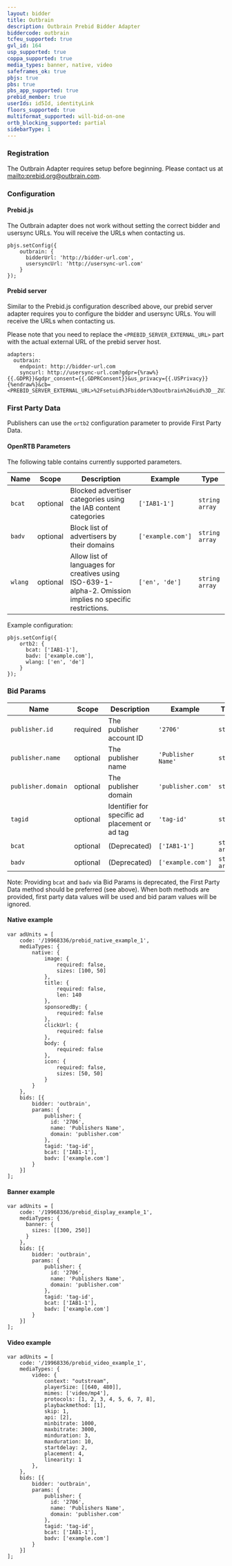 ```yaml
---
layout: bidder
title: Outbrain
description: Outbrain Prebid Bidder Adapter
biddercode: outbrain
tcfeu_supported: true
gvl_id: 164
usp_supported: true
coppa_supported: true
media_types: banner, native, video
safeframes_ok: true
pbjs: true
pbs: true
pbs_app_supported: true
prebid_member: true
userIds: id5Id, identityLink
floors_supported: true
multiformat_supported: will-bid-on-one
ortb_blocking_supported: partial
sidebarType: 1
---
```


### Registration

The Outbrain Adapter requires setup before beginning. Please contact us at [mailto:prebid.org@outbrain.com](prebid.org@outbrain.com).

### Configuration

#### Prebid.js

The Outbrain adapter does not work without setting the correct bidder and usersync URLs.
You will receive the URLs when contacting us.

```
pbjs.setConfig({
    outbrain: {
      bidderUrl: 'http://bidder-url.com',
      usersyncUrl: 'http://usersync-url.com'
    }
});
```

#### Prebid server

Similar to the Prebid.js configuration described above, our prebid server adapter requires you to configure the bidder and usersync URLs.
You will receive the URLs when contacting us.

Please note that you need to replace the `<PREBID_SERVER_EXTERNAL_URL>` part with the actual external URL of the prebid server host.

```
adapters:
  outbrain:
    endpoint: http://bidder-url.com
    syncurl: http://usersync-url.com?gdpr={%raw%}{{.GDPR}}&gdpr_consent={{.GDPRConsent}}&us_privacy={{.USPrivacy}}{%endraw%}&cb=<PREBID_SERVER_EXTERNAL_URL>%2Fsetuid%3Fbidder%3Doutbrain%26uid%3D__ZUID__

```

### First Party Data

Publishers can use the `ortb2` configuration parameter to provide First Party Data.

#### OpenRTB Parameters

The following table contains currently supported parameters.



| Name               | Scope    | Description                                                                                               | Example            | Type           |
|--------------------|----------|-----------------------------------------------------------------------------------------------------------|--------------------|----------------|
| `bcat`             | optional | Blocked advertiser categories using the IAB content categories                                            | `['IAB1-1']`       | `string array` |
| `badv`             | optional | Block list of advertisers by their domains                                                                | `['example.com']`  | `string array` |
| `wlang`            | optional | Allow list of languages for creatives using ISO-639-1-alpha-2. Omission implies no specific restrictions. | `['en', 'de']`     | `string array` |

Example configuration:

```
pbjs.setConfig({
    ortb2: {
      bcat: ['IAB1-1'],
      badv: ['example.com'],
      wlang: ['en', 'de']
    }
});
```

### Bid Params



| Name               | Scope    | Description                                    | Example            | Type           |
|--------------------|----------|------------------------------------------------|--------------------|----------------|
| `publisher.id`     | required | The publisher account ID                       | `'2706'`           | `string`       |
| `publisher.name`   | optional | The publisher name                             | `'Publisher Name'` | `string`       |
| `publisher.domain` | optional | The publisher domain                           | `'publisher.com'`  | `string`       |
| `tagid`            | optional | Identifier for specific ad placement or ad tag | `'tag-id'`         | `string`       |
| `bcat`             | optional | (Deprecated)                                   | `['IAB1-1']`       | `string array` |
| `badv`             | optional | (Deprecated)                                   | `['example.com']`  | `string array` |

Note: Providing `bcat` and `badv` via Bid Params is deprecated, the First Party Data method should be preferred (see above). When both methods are provided, first party data values will be used and bid param values will be ignored.

#### Native example

```
var adUnits = [
    code: '/19968336/prebid_native_example_1',
    mediaTypes: {
        native: {
            image: {
                required: false,
                sizes: [100, 50]
            },
            title: {
                required: false,
                len: 140
            },
            sponsoredBy: {
                required: false
            },
            clickUrl: {
                required: false
            },
            body: {
                required: false
            },
            icon: {
                required: false,
                sizes: [50, 50]
            }
        }
    },
    bids: [{
        bidder: 'outbrain',
        params: {
            publisher: {
              id: '2706',
              name: 'Publishers Name',
              domain: 'publisher.com'
            },
            tagid: 'tag-id',
            bcat: ['IAB1-1'],
            badv: ['example.com']
        }
    }]
];
```

#### Banner example

```
var adUnits = [
    code: '/19968336/prebid_display_example_1',
    mediaTypes: {
      banner: {
        sizes: [[300, 250]]
      } 
    },
    bids: [{
        bidder: 'outbrain',
        params: {
            publisher: {
              id: '2706',
              name: 'Publishers Name',
              domain: 'publisher.com'
            },
            tagid: 'tag-id',
            bcat: ['IAB1-1'],
            badv: ['example.com']
        }
    }]
];
```

#### Video example

```
var adUnits = [
    code: '/19968336/prebid_video_example_1',
    mediaTypes: {
        video: {
            context: "outstream",
            playerSize: [[640, 480]],
            mimes: ['video/mp4'],
            protocols: [1, 2, 3, 4, 5, 6, 7, 8],
            playbackmethod: [1],
            skip: 1,
            api: [2],
            minbitrate: 1000,
            maxbitrate: 3000,
            minduration: 3,
            maxduration: 10,
            startdelay: 2,
            placement: 4,
            linearity: 1
        },
    },
    bids: [{
        bidder: 'outbrain',
        params: {
            publisher: {
              id: '2706',
              name: 'Publishers Name',
              domain: 'publisher.com'
            },
            tagid: 'tag-id',
            bcat: ['IAB1-1'],
            badv: ['example.com']
        }
    }]
];
```
